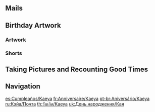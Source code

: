 {{BirthdayIntro|Kaeya}}

==Mails==
{{Mails by Category Table|Kaeya Birthday Mails|noheader=1}}

==Birthday Artwork==
===Artwork===
{{Artwork by Category Table
|Character Birthday Artwork
|category = Kaeya Birthday Artwork
|header = Kaeya's Birthday Artwork
}}

===Shorts===
{{Artwork by Category Table
|Character Shorts
|category = Kaeya Birthday Artwork
|header = Kaeya's Birthday Shorts
}}

==Taking Pictures and Recounting Good Times==
{{Transclude|Taking Pictures and Recounting Good Times/Story/Kaeya|Stories|main=1|top=1}}

==Navigation==
{{Character Navbox|prelink=1|link type=Birthday}}

[[es:Cumpleaños/Kaeya]]
[[fr:Anniversaire/Kaeya]]
[[pt-br:Aniversário/Kaeya]]
[[ru:Кэйа/Почта]]
[[th:วันเกิด/Kaeya]]
[[uk:День народження/Кая]]